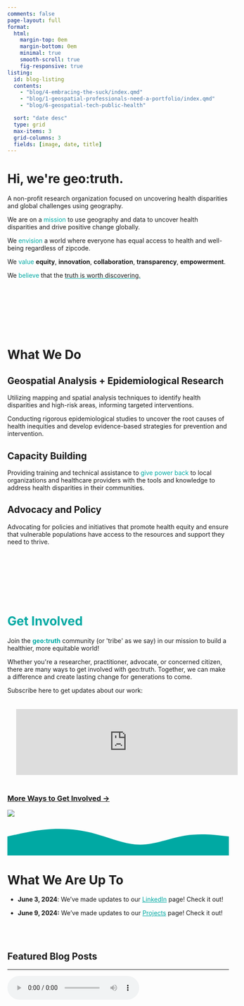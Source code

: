 ```yaml
---
comments: false
page-layout: full
format:
  html: 
    margin-top: 0em
    margin-bottom: 0em
    minimal: true
    smooth-scroll: true
    fig-responsive: true
listing:
  id: blog-listing
  contents:   
    - "blog/4-embracing-the-suck/index.qmd"
    - "blog/1-geospatial-professionals-need-a-portfolio/index.qmd"
    - "blog/6-geospatial-tech-public-health"

  sort: "date desc"
  type: grid
  max-items: 3
  grid-columns: 3
  fields: [image, date, title]
---
```


::: column-screen
```{=html}
<link rel="stylesheet" href="html/landing_page_styles.css">

<div class="gradient_bg">
<div class="hero section_padding">
<div class="hero_content">
<h1>Hi, we're <span class="gradient_text">geo:truth</span>.</h1>
<p>A non-profit research organization focused on uncovering health disparities and global challenges using geography.</p>




<p> We are on a <span style="color:#00A9A3">mission</span> to use geography and data to uncover health disparities and drive positive change globally.</p>

<p>We <span style="color:#00A9A3">envision</span> a world where everyone has equal access to health and well-being regardless of zipcode.</p>

<p>We <span style="color:#00A9A3">value</span> <b>equity</b>, <b>innovation</b>, <b>collaboration</b>, <b>transparency</b>, <b>empowerment</b>. </p>

<p>We <span style="color:#00A9A3">believe</span> that the <span style='text-decoration: underline;text-decoration-color: #00A9A3;'>truth is worth discovering.</span></p>

</br></br></br></br></br></br>
<span class="gradient_text"><h1>What We Do</h1></span>
<h2>Geospatial Analysis + Epidemiological Research</h2> 

<p>Utilizing mapping and spatial analysis techniques to identify health disparities and high-risk areas, informing targeted interventions.</p>
<p>Conducting rigorous epidemiological studies to uncover the root causes of health inequities and develop evidence-based strategies for prevention and intervention.</p>


<h2>Capacity Building</h2> 
<p>Providing training and technical assistance to <span style="color:#00A9A3;">give power back</span> to local organizations and healthcare providers with the tools and knowledge to address health disparities in their communities.</p>

<h2>Advocacy and Policy</h2> 
<p>Advocating for policies and initiatives that promote health equity and ensure that vulnerable populations have access to the resources and support they need to thrive.</p>

</br></br></br></br></br></br>
<b><h1><span style="color:#00A9A3">Get Involved</h1></span></b>
<p>Join the <b><span style="color:#00A9A3">geo:truth</span></b> community (or 'tribe' as we say) in our mission to build a healthier, more equitable world!</p>
<p>Whether you're a researcher, practitioner, advocate, or concerned citizen, there are many ways to get involved with geo:truth. Together, we can make a difference and create lasting change for generations to come.</p>

<p>Subscribe here to get updates about our work:</p>

<iframe src="https://embeds.beehiiv.com/31232ad7-87c1-4e84-a9fb-0c59545186b7?slim=true" data-test-id="beehiiv-embed" frameborder="0" scrolling="no" style="margin: 0; border-radius: 0px !important; background-color: transparent; width:100%; padding: 20px"></iframe>
<script type="text/javascript" async src="https://embeds.beehiiv.com/attribution.js"></script>


<span style="color:#00A9A3"><h3><a href ="/support/index.html">More Ways to Get Involved →</a></h3></span>


</div>
<div class="hero_image">
<img src="/img/g.gif"/> 
</div>

<div id="dot_container"></div>
</div>
<svg id="bottom_wave" xmlns="http://www.w3.org/2000/svg" viewBox="0 0 1440 250">
<path fill="#00A9A3" fill-opacity="1" d="M0,128L48,117.3C96,107,192,85,288,80C384,75,480,85,576,112C672,139,768,181,864,181.3C960,181,1056,139,1152,122.7C1248,107,1344,117,1392,122.7L1440,128L1440,320L1392,320C1344,320,1248,320,1152,320C1056,320,960,320,864,320C768,320,672,320,576,320C480,320,384,320,288,320C192,320,96,320,48,320L0,320Z"></path>
</svg>
</div>

<script src="html/jquery.min.js"></script>
<script src="html/TweenMax.min.js"></script>
```
:::

::: {#news}
<p>

</p>

# What We Are Up To

-   **June 3, 2024**: We've made updates to our <a href="www.linkedin.com/company/geo-truth" target="_blank" style="color: #00A9A3;">LinkedIn</a> page! Check it out!

-   **June 9, 2024:** We've made updates to our <a href="projects/index.qmd" target="_blank" style="color: #00A9A3;">Projects</a> page! Check it out!

<p>

</p>

<p>

</p>

\
\
:::

## Featured Blog Posts

::: {#blog-listing}
:::

::: {#hero-heading}
:::

------------------------------------------------------------------------

<!-- ```{=html} -->

<!-- <!DOCTYPE html> -->

<!-- <html lang="en"> -->

<!-- <head> -->

<!--     <meta charset="UTF-8"> -->

<!--     <meta name="viewport" content="width=device-width, initial-scale=1.0"> -->

<!--     <style> -->

<!--         #dot_container { -->

<!--             position: relative; -->

<!--             width: 100%; -->

<!--             height: 100vh; -->

<!--             background-color: #f0f0f0; -->

<!--             overflow: hidden; -->

<!--         } -->

<!--         svg { -->

<!--             position: absolute; -->

<!--             bottom: 0; -->

<!--             width: 100%; -->

<!--         } -->

<!--     </style> -->

<!-- </head> -->

<!-- <body> -->

<!--     <div id="dot_container"> -->

<!--         <svg id="geographic_lines" xmlns="http://www.w3.org/2000/svg" viewBox="0 0 1440 320"> -->

<!--             <!-- Example of simplified geographic lines -->

<!--             <line x1="0" y1="100" x2="1440" y2="100" stroke="#ccc" stroke-width="2"/> -->

<!--             <line x1="0" y1="200" x2="1440" y2="200" stroke="#ccc" stroke-width="2"/> -->

<!--             <line x1="720" y1="0" x2="720" y2="320" stroke="#ccc" stroke-width="2"/> -->

<!--             <!-- Simplified representation of Africa -->

<!--             <path -->

<!--                 fill="#F4A261" -->

<!--                 stroke="#000" -->

<!--                 stroke-width="2" -->

<!--                 d="M 500,120  -->

<!--                    C 550,150 600,100 650,150  -->

<!--                    C 700,200 750,250 700,300  -->

<!--                    C 650,350 600,300 550,350  -->

<!--                    C 500,400 450,350 400,300  -->

<!--                    C 350,250 300,200 350,150  -->

<!--                    C 400,100 450,150 500,120  -->

<!--                    Z" -->

<!--             ></path> -->

<!--         </svg> -->

<!--     </div> -->

<!--     <svg id="bottom_wave" xmlns="http://www.w3.org/2000/svg" viewBox="0 0 1440 250"> -->

<!--         <path -->

<!--             fill="#00A9A3" -->

<!--             fill-opacity="1" -->

<!--             d="M0,128L48,117.3C96,107,192,85,288,80C384,75,480,85,576,112C672,139,768,181,864,181.3C960,181,1056,139,1152,122.7C1248,107,1344,117,1392,122.7L1440,128L1440,320L1392,320C1344,320,1248,320,1152,320C1056,320,960,320,864,320C768,320,672,320,576,320C480,320,384,320,288,320C192,320,96,320,48,320L0,320Z" -->

<!--         ></path> -->

<!--     </svg> -->

<!-- </body> -->

<!-- </html> -->

<!-- ``` -->

<audio controls autoplay loop>

<source src="/audio/videoendsky.mp4" type="audio/mpeg">

Your browser does not support the audio tag.</audio>

